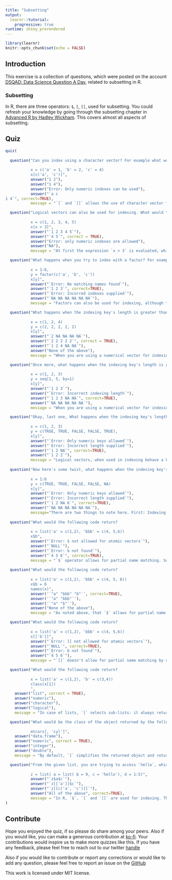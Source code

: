 ```yaml
---
title: "Subsetting"
output: 
  learnr::tutorial:
    progressive: true
runtime: shiny_prerendered
---
```


```r
library(learnr)
knitr::opts_chunk$set(echo = FALSE)
```

## Introduction

This exercise is a collection of questions, which were posted on the account [DSQAD: Data Science Question A Day](https://twitter.com/data_question), related to subsetting in R.


### Subsetting

In R, there are three operators: `$`, `[`, `[[`, used for subsetting. You could refresh your knowledge by going through the subsetting chapter in [Advanced R by Hadley Wickham](https://adv-r.hadley.nz/subsetting.html). This covers almost all aspects of subsetting.


## Quiz

```r
quiz(
  
  question("Can you index using a character vector? For example what would the following code return?
           
           x = c('a' = 1, 'b' = 2, 'c' = 4)
           x[c('a', 'c')]",
           answer("1 2"),
           answer("1 4"),
           answer("Error: Only numeric indexes can be used"),
           answer("`a c
1 4`", correct=TRUE),
           message = "`[` and `[[` allows the use of character vector for subsetting. The character vector is matched against the names of elements in the vector or list."),

  question("Logical vectors can also be used for indexing. What would the following code return?
         
           x = c(1, 2, 3, 4, 5)
           x[x > 3]",
           answer("`1 2 3 4 5`"),
           answer("`4 5`", correct = TRUE),
           answer("Error: only numeric indexes are allowed"),
           answer("NA"),
           message = "At first the expression `x > 3` is evaluated, which returns a logical vector `c(FALSE, FALSE, FALSE, TRUE, TRUE)`, the positions with `TRUE` are returned and the positions with `FALSE` aren't returned."),

  question("What happens when you try to index with a factor? For example, what would the following code return?
           
           x = 1:6,
           y = factor(c('a', 'b', 'c'))
           x[y]",
           answer("`Error: No matching names found`"),
           answer("`1 2 3`", correct=TRUE),
           answer("`Error: Incorred indexes supplied`"),
           answer("`NA NA NA NA NA NA`"),
           message = "Factors can also be used for indexing, although the result might not be something you would expect. Internally factors have numerical bindings, so when used for indexing, the factors are converted to their numerical bindings and then that numerical vector is used for indexing. So in this case, `factor('a', 'b', 'c')` is converted to `c(1,2,3)` behind the scenes, and then used for indexing."),

  question("What happens when the indexing key's length is greater than your vector? For example what would the following code returns?
           
           x = c(1, 2, 4)
           y = c(2, 2, 2, 2, 2)
           x[y]",
           answer("`2 NA NA NA NA`"),
           answer("`2 2 2 2 2`", correct = TRUE),
           answer("`1 2 4 NA NA`"),
           answer("None of the above"),
           message = "When you are using a numerical vector for indexing, the elements of indexer are matched against the position of original vector. So the 2 in y is matched to the position 2 of x. The above example is basically `c(x[2], x[2], x[2], x[2], x[2])`"),

  question("Once more, what happens when the indexing key's length is greater than your vector? For example what would the following code returns?
           
           x = c(1, 2, 3)
           y = seq(1, 5, by=1)
           x[y]",
           answer("`1 2 3`"),
           answer("`Error: Incorrect indexing length`"),
           answer("`1 2 3 NA NA`", correct=TRUE),
           answer("`NA NA NA NA NA`"),
           message = "When you are using a numerical vector for indexing, the elements of indexer are matched against the position of original vector. So the 5 in y is matched to the position 5 of `x` and since `x[5]` doesn't exist `NA` is returned. If a particular position doesn't exist `NA` is returned."),

  question("Okay, last one, What happens when the indexing key's length is greater than your vector? For example what would the following code returns?
           
           x = c(1, 2, 3)
           y = c(TRUE, TRUE, FALSE, FALSE, TRUE),
           x[y]",
           answer("`Error: Only numeric keys allowed`"),
           answer("`Error: Incorrect length supplied`"),
           answer("`1 2 NA`", correct=TRUE),
           answer("`1 2 2`"),
           message = "Logical vectors, when used in indexing behave a bit different. In this case, since the length of `y` is greater than `x`, imagine `x` to be extended to match `y`'s length and new positions getting filled with `NA`, like `c(1,2,3,NA,NA)` All those positions in `x` which are matching with `TRUE`'s position in `y` are reutrned, which in this case are position 1, 2, and 5, so the returned value is `1 2 NA`."),
  
  question("Now here's some twist, what happens when the indexing key's length is smaller than your vector? For example what would the following code returns?
           
           x = 1:6
           y = c(TRUE, TRUE, FALSE, FALSE, NA)
           x[y]",
           answer("`Error: Only numeric keys allowed`"),
           answer("`Error: Incorrect length supplied`"),
           answer("`1 2 NA 6`", correct=TRUE),
           answer("`NA NA NA NA NA NA`"),
           message="There are two things to note here. First: Indexing with NA, and Second: Indexing with logicals. When you index with NA, you get NA. When you index with logical vectors, the positions with `TRUE` gets selected and the ones with `FALSE` are dropped. If in case your logical vector is of smaller length, the elements are recycled to match the corresponding length. So in the above example: `y` is of length 4, so when used as `x[y]`, `y` gets recycled to `(T, F, F, NA, T, F)` and `x` is indexed as `x[c(T, F, F, NA, T, F)]`. Since position `1` and `5` are `TRUE`, those will be returned, the ones with `FALSE` will not be returned and the position which has `NA` will return `NA`. So the output will be `1 NA 5`"),
  
  question("What would the following code return?
           
           x = list('a' = c(1,2), 'bbb' = c(4, 5,6))
           x$b",
           answer("`Error: $ not allowed for atomic vectors`"),
           answer("`NULL`"),
           answer("`Error: b not found`"),
           answer("`4 5 6`", correct=TRUE),
           message = "`$` operator allows for partial name matching. So `b` is matched with `bbb`"),
  
  question("What would the following code return?
           
           x = list('a' = c(1,2), 'bbb' = c(4, 5, 6))
           x$b = 6
           names(x)",
           answer('`"a" "bbb" "b"`', correct=TRUE),
           answer('`"a" "bbb"`'),
           answer('`"a" "b"`'),
           answer("None of the above"),
           message = "As noted above, that `$` allows for partial name matching, but in case of assignment it it creates a new element with that name. Like in the above example, element with name `b` and value `6` is created in the list, as it doesn't exist. If the element exists, it's value will be overwritten."),

  question("What would the following code return?
           
           x = list('a' = c(1,2), 'bbb' = c(4, 5,6))
           x[['b']]",
           answer("`Error: [[ not allowed for atomic vectors`"),
           answer("`NULL`", correct=TRUE),
           answer("`Error: b not found`"),
           answer("`4 5 6`"),
           message = "`[[` doesn't allow for partial name matching by default. That's the main difference between `[[` and `$`. Although unadvisable, but you could achieve partial name matching by passing argument `exact = FALSE`"),

  question("What would the following code return?
           
           x = list('a' = c(1,2), 'b' = c(3,4))
           class(x[1])
           ",
    answer("list", correct = TRUE),
    answer("numeric"),
    answer("character"),
    answer("logical"),
    message = "In case of lists, `[` selects sub-lists: it always returns a list. If you use it with a single positive integer, it returns a list of length one. `[[` selects an element within a list."),

  question("What would be the class of the object returned by the following code?
           
           mtcars[, 'cyl']",
    answer("data.frame"),
    answer("numeric", correct = TRUE),
    answer("integer"),
    answer("double"),
    message = "By default, `[` simplifies the returned object and returns a vector, in case of dataframes. To preserve the row column structure, use the argument `drop = FALSE`"),

  question("From the given list, you are trying to access `hello`, which of the following command would work?
           
           z = list( a = list( b = 9, c = 'hello'), d = 1:5)",
           answer("`z$a$c`"),
           answer("`z[['a']]$c`"),
           answer("`z[[c('a', 'c')]]`"),
           answer("All of the above", correct=TRUE),
           message = "In R, `$`, `[` and `[[` are used for indexing. The most important difference between `[`, `[[` and `$` is that the `[` can select more than one elements while the other two select a single element. The main difference between `$` and `[[` is that `$` does not allow computed indices whereas `[[` does. `z[['a']]` is equivalent to `z$a`. `[[` can be applied recursively to lists as shown in option 3, `z[[c('a', 'c')]]` is equivalent to `z[['a']][['c']]`.")
)
```

## Contribute

Hope you enjoyed the quiz, if so please do share among your peers. Also if you would like, you can make a generous contribution at [ko-fi](https://ko-fi.com/dsqad). Your contributions would inspire us to make more quizzes like this. If you have any feedback, please feel free to reach out to our twitter [handle](https://twitter.com/data_question) 

Also if you would like to contribute or report any corrections or would like to add any question, please feel free to report an issue on the [GitHub]()

This work is licensed under MIT license.